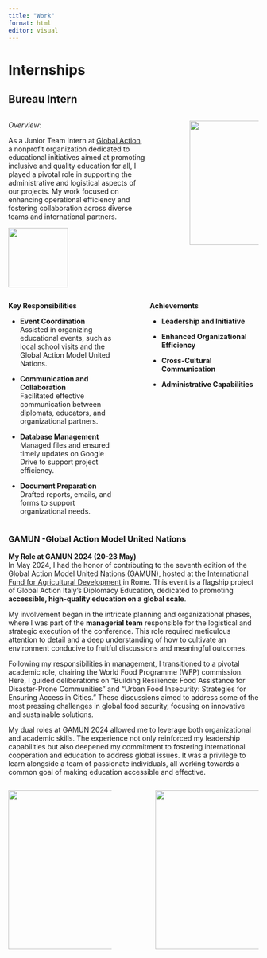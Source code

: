 ```yaml
---
title: "Work"
format: html
editor: visual
---
```


# Internships

## **Bureau Intern**

::: columns
::: {.column width="60%"}
*Overview*:

As a Junior Team Intern at [Global Action](https://diplomacyeducation.org), a nonprofit organization dedicated to educational initiatives aimed at promoting inclusive and quality education for all, I played a pivotal role in supporting the administrative and logistical aspects of our projects. My work focused on enhancing operational efficiency and fostering collaboration across diverse teams and international partners.<br>

::: {style="text-align: left"}
![](images/global-action.png){width="120" height="auto"}
:::
:::

::: {.column width="10%"}
<!-- empty column to create gap -->
:::

::: {.column width="30%"}
![](images/E-Inverted-Icons_WEB-04.png){width="250" height="auto"}
:::
:::

::: columns
::: {.column width="47%"}
**Key Responsibilities**

-   **Event Coordination** <br> Assisted in organizing educational events, such as local school visits and the Global Action Model United Nations.

-   **Communication and Collaboration**<br> Facilitated effective communication between diplomats, educators, and organizational partners.

-   **Database Management** <br> Managed files and ensured timely updates on Google Drive to support project efficiency.

-   **Document Preparation**<br> Drafted reports, emails, and forms to support organizational needs.
:::

::: {.column width="5%"}
:::

::: {.column width="47%"}
**Achievements**

-   **Leadership and Initiative** <br>

-   **Enhanced Organizational Efficiency** <br>

-   **Cross-Cultural Communication** <br>

-   **Administrative Capabilities**<br>
:::
:::

### GAMUN -Global Action Model United Nations

**My Role at GAMUN 2024 (20-23 May)** <br> In May 2024, I had the honor of contributing to the seventh edition of the Global Action Model United Nations (GAMUN), hosted at the [International Fund for Agricultural Development](https://www.ifad.org/en/) in Rome. This event is a flagship project of Global Action Italy’s Diplomacy Education, dedicated to promoting **accessible, high-quality education on a global scale**.

My involvement began in the intricate planning and organizational phases, where I was part of the **managerial team** responsible for the logistical and strategic execution of the conference. This role required meticulous attention to detail and a deep understanding of how to cultivate an environment conducive to fruitful discussions and meaningful outcomes.

Following my responsibilities in management, I transitioned to a pivotal academic role, chairing the World Food Programme (WFP) commission. Here, I guided deliberations on "Building Resilience: Food Assistance for Disaster-Prone Communities" and "Urban Food Insecurity: Strategies for Ensuring Access in Cities." These discussions aimed to address some of the most pressing challenges in global food security, focusing on innovative and sustainable solutions.

My dual roles at GAMUN 2024 allowed me to leverage both organizational and academic skills. The experience not only reinforced my leadership capabilities but also deepened my commitment to fostering international cooperation and education to address global issues. It was a privilege to learn alongside a team of passionate individuals, all working towards a common goal of making education accessible and effective.

::: columns
::: {.column width="45%"}
![](images/441576642_848858730607643_4217255351637173789_n-1.jpg){width="320" height="auto"}
:::

::: {.column width="10%"}
:::

::: {.column width="45%"}
![](images/DSC_0297.JPG){width="320" height="auto"}
:::
:::
